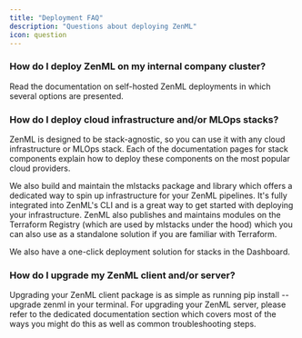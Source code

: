 ```yaml
---
title: "Deployment FAQ"
description: "Questions about deploying ZenML"
icon: question
---
```


### How do I deploy ZenML on my internal company cluster?

Read the documentation on self-hosted ZenML deployments in which several options are presented.

### How do I deploy cloud infrastructure and/or MLOps stacks?

ZenML is designed to be stack-agnostic, so you can use it with any cloud infrastructure or MLOps stack. Each of the documentation pages for stack components explain how to deploy these components on the most popular cloud providers.

We also build and maintain the mlstacks package and library which offers a dedicated way to spin up infrastructure for your ZenML pipelines. It's fully integrated into ZenML's CLI and is a great way to get started with deploying your infrastructure. ZenML also publishes and maintains modules on the Terraform Registry (which are used by mlstacks under the hood) which you can also use as a standalone solution if you are familiar with Terraform.

We also have a one-click deployment solution for stacks in the Dashboard.

### How do I upgrade my ZenML client and/or server?

Upgrading your ZenML client package is as simple as running pip install
--upgrade zenml in your terminal. For upgrading your ZenML server, please refer
to the dedicated documentation section which covers most of the ways you might
do this as well as common troubleshooting steps.
